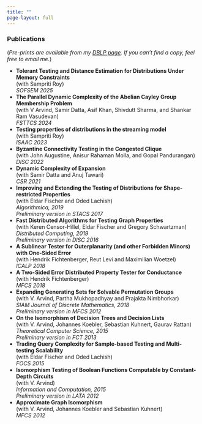 ```yaml
---
title: ""
page-layout: full
---
```


### Publications

(*Pre-prints are available from my [DBLP page](https://dblp.org/pid/23/10305.html). If you can't find a copy, feel free to email me*.)

- **Tolerant Testing and Distance Estimation for Distributions Under Memory Constraints**\
	(with Sampriti Roy)\
	*SOFSEM 2025*
- **The Parallel Dynamic Complexity of the Abelian Cayley Group Membership Problem**\
	(with V Arvind, Samir Datta, Asif Khan, Shivdutt Sharma, and Shankar Ram Vasudevan)\
	*FSTTCS 2024*
- **Testing properties of distributions in the streaming model**\
	(with Sampriti Roy)\
	*ISAAC 2023*
- **Byzantine Connectivity Testing in the Congested Clique**\
	(with John Augustine, Anisur Rahaman Molla, and Gopal Pandurangan)\
	*DISC 2022*
- **Dynamic Complexity of Expansion**\
	(with Samir Datta and Anuj Tawari)\
	*CSR 2021*
- **Improving and Extending the Testing of Distributions for Shape-restricted Properties**\
	(with Eldar Fischer and Oded Lachish)\
	*Algorithmica, 2019*\
	*Preliminary version in STACS 2017*
- **Fast Distributed Algorithms for Testing Graph Properties**\
	(with Keren Censor-Hillel, Eldar Fischer and Gregory Schwartzman)\
	*Distributed Computing, 2019*\
  *Preliminary version in DISC 2016*
- **A Sublinear Tester for Outerplanarity (and other Forbidden Minors) with One-Sided Error**\
	(with Hendrik Fichtenberger, Reut Levi and Maximilian Woetzel)\
	*ICALP 2018*
- **A Two-Sided Error Distributed Property Tester for Conductance**\
	(with Hendrik Fichtenberger)\
	*MFCS 2018*
- **Expanding Generating Sets for Solvable Permutation Groups**\
	(with V. Arvind, Partha Mukhopadhyay and Prajakta Nimbhorkar)\
	*SIAM Journal of Discrete Mathematics, 2018*\
	*Preliminary version in MFCS 2012*
- **On the Isomorphism of Decision Trees and Decision Lists**\
	(with V. Arvind, Johannes Koebler, Sebastian Kuhnert, Gaurav Rattan)\
	*Theoretical Computer Science, 2015*\
	*Preliminary version in FCT 2013*
- **Trading Query Complexity for Sample-based Testing and Multi-testing Scalability**\
	(with Eldar Fischer and Oded Lachish)\
	*FOCS 2015*
- **Isomorphism Testing of Boolean Functions Computable by Constant-Depth Circuits**\
	(with V. Arvind)\
	*Information and Computation, 2015*\
	*Preliminary version in LATA 2012*
- **Approximate Graph Isomorphism**\
	(with V. Arvind, Johannes Koebler and Sebastian Kuhnert)\
	*MFCS 2012*

